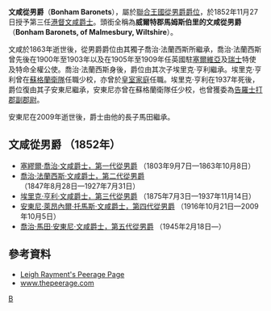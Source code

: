 '''文咸從男爵'''（'''Bonham Baronets'''），屬於[[聯合王國從男爵爵位|聯合王國從男爵爵位]]，於1852年11月27日授予第三任[[港督|港督]][[文咸|文咸爵士]]。頭銜全稱為'''威爾特郡馬姆斯伯里的文咸從男爵'''（'''Bonham Baronets, of Malmesbury, Wiltshire'''）。

文咸於1863年逝世後，從男爵爵位由其獨子喬治·法蘭西斯所繼承，喬治·法蘭西斯曾先後在1900年至1903年以及在1905年至1909年任英國駐[[塞爾維亞|塞爾維亞]]及[[瑞士|瑞士]]特使及特命全權公使。喬治·法蘭西斯身後，爵位由其次子埃里克·亨利繼承。埃里克·亨利曾在[[蘇格蘭衛隊|蘇格蘭衛隊]]任職少校，亦曾於[[皇室家庭|皇室家庭]]任職。埃里克·亨利在1937年死後，爵位復由其子安東尼繼承，安東尼亦曾在蘇格蘭衛隊任少校，也曾獲委為[[告羅士打郡|告羅士打郡]][[副郡尉|副郡尉]]。

安東尼在2009年逝世後，爵士由他的長子馬田繼承。

==文咸從男爵 （1852年）==
* [[文咸|塞繆爾·喬治·文咸爵士，第一代從男爵]] （1803年9月7日—1863年10月8日）
* [[喬治·文咸|喬治·法蘭西斯·文咸爵士，第二代從男爵]] （1847年8月28日—1927年7月31日）
* [[埃里克·文咸|埃里克·亨利·文咸爵士，第三代從男爵]] （1875年7月3日—1937年11月14日）
* [[安東尼·文咸|安東尼·萊昂內爾·托馬斯·文咸爵士，第四代從男爵]] （1916年10月21日—2009年10月5日）
* [[馬田·文咸|喬治·馬田·安東尼·文咸爵士，第五代從男爵]] （1945年2月18日—）

==參考資料==
*[http://www.angeltowns.com/town/peerage/ Leigh Rayment's Peerage Page] {{Wayback|url=http://www.angeltowns.com/town/peerage/ |date=20070826152946 }}
*[http://www.thepeerage.com/ www.thepeerage.com] {{Wayback|url=http://www.thepeerage.com/ |date=20201117041446 }}

[[Category:從男爵爵位|B]]